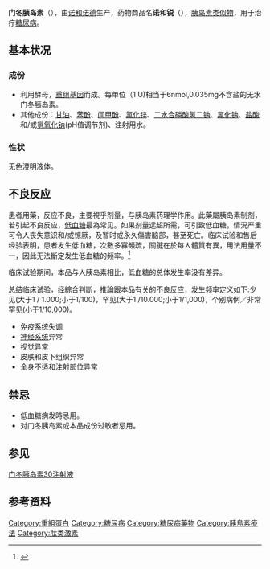 {{Refimprove|time=2019-04-11}}
{{medical}}
{{Drugbox
| Verifiedfields = changed
| verifiedrevid = 464363109
| IUPAC_name =  
| image = Insulin Aspart Structural Formula.gif
| drug_name = 门冬胰岛素

<!--Clinical data-->
| tradename =  
| Drugs.com = {{drugs.com|monograph|insulin_aspart}}
| MedlinePlus = a605013
| pregnancy_AU = <!-- A / B1 / B2 / B3 / C / D / X -->
| pregnancy_US = C
| pregnancy_category =  
| legal_AU = <!-- Unscheduled / S2 / S3 / S4 / S5 / S6 / S7 / S8 / S9 -->
| legal_CA = <!--             / Schedule I, II, III, IV, V, VI, VII, VIII -->
| legal_UK = <!-- GSL         / P       / POM / CD / Class A, B, C -->
| legal_US = Rx-only
| legal_status =  
| routes_of_administration = 皮下注射

<!--Pharmacokinetic data-->
| bioavailability =  
| protein_bound =  
| metabolism =  
| elimination_half-life =  
| excretion =

<!--Identifiers-->
| ChemSpiderID_Ref = {{chemspidercite|correct|chemspider}}
| ChemSpiderID = NA
| CAS_number_Ref = 
| CAS_number = 116094-23-6
| ATC_prefix = A10
| ATC_suffix = AB05
| PubChem = 16132418
| DrugBank_Ref = {{drugbankcite|correct|drugbank}}
| DrugBank = DB01306
| UNII_Ref = {{fdacite|changed|FDA}}
| UNII = D933668QVX
| KEGG_Ref = {{keggcite|correct|kegg}}
| KEGG = D04475
| ChEMBL_Ref = {{ebicite|changed|EBI}}
| ChEMBL = 1201496

<!--Chemical data-->
| C=256 | H=381 | N=65 | O=79 | S=6
| molecular_weight = 5825.8 g/mol
}}

'''门冬胰岛素'''（{{lang-en|Insulin aspart}}），由[[诺和诺德|诺和诺德]]生产，药物商品名'''诺和锐'''（{{lang-en|NovoRapid}}），[[胰岛素类似物|胰岛素类似物]]，用于治疗[[糖尿病|糖尿病]]。{{模板:Verify source}}

==基本状况==
=== 成份 ===
*利用酵母，[[重组基因|重组基因]]而成。每单位（1 U)相当于6nmol,0.035mg不含盐的无水门冬胰岛素。
*其他成份：[[甘油|甘油]]、[[苯酚|苯酚]]、[[间甲酚|间甲酚]]、[[氯化锌|氯化锌]]、[[二水合磷酸氢二钠|二水合磷酸氢二钠]]、[[氯化钠|氯化钠]]、[[盐酸|盐酸]]和/或[[氢氧化钠|氢氧化钠]](pH值调节剂)、注射用水。

=== 性状 ===
无色澄明液体。
  
== 不良反应 ==
患者用藥，反应不良，主要視乎剂量，与胰岛素药理学作用。此藥屬胰岛素制剂，若引起不良反应，[[低血糖|低血糖]]最為常见。如果剂量远超所需，可引致低血糖，情況严重可令人丧失意识和/或惊厥，及暂时或永久傷害脑部，甚至死亡。临床试验和售后经验表明，患者发生低血糖，次數多寡頻疏，關鍵在於每人體質有異，用法用量不一，因此无法斷定发生低血糖的频率。<ref>{{cite web| url=http://drug.health.sohu.com/medcom-12682.shtml| title=门冬胰岛素注射液| publisher=搜狐健康| accessdate=July 20, 2011| deadurl=yes| archiveurl=https://web.archive.org/web/20110429145639/http://drug.health.sohu.com/medcom-12682.shtml| archivedate=2011年4月29日}}</ref>

临床试验期间，本品与人胰岛素相比，低血糖的总体发生率没有差异。

总结临床试验，经綜合判断，推論跟本品有关的不良反应，发生频率定义如下:少见(大于1 / 1.000;小于1/100)，罕见(大于1 /10.000;小于1/1,000)，个别病例／非常罕见(小于1/10,000)。
*[[免疫系统|免疫系统]]失调
*[[神经系统|神经系统]]异常
*视觉异常
*皮肤和皮下组织异常
*全身不适和注射部位异常

== 禁忌 ==
*低血糖病发時忌用。
*对门冬胰岛素或本品成份过敏者忌用。

==参见==
[[门冬胰岛素30注射液|门冬胰岛素30注射液]]

== 参考资料==
{{reflist}}

{{口服降糖药和胰岛素类似物}}
{{Peptidergics}}

[[Category:重組蛋白|Category:重組蛋白]]
[[Category:糖尿病|Category:糖尿病]]
[[Category:糖尿病藥物|Category:糖尿病藥物]]
[[Category:胰島素療法|Category:胰島素療法]]
[[Category:肽类激素|Category:肽类激素]]